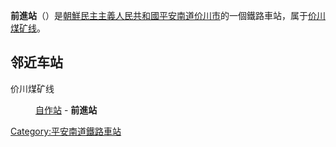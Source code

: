 {{unreferenced|time=2015-01-19T15:09:04+00:00}}
{{朝鮮半島車站資訊
|公司色 = blue
|文字色 = 
|站名 = 前進站
|圖片 = 
|pxl = 
|圖片說明 =
|前一站 = [[自作站|自作]]
|前一站距離 = 4.2
|後一站距離 = 
|後一站 = 
|所屬路線 = [[价川煤矿线|价川煤矿线]]
|距離 = 4.2
|起點站 = [[自作站|自作]]
|諺文 = 전진역
|朝鮮漢字 = 前進驛
|文觀部式 = 
|馬-賴式 = Chŏnjin-yŏk
|副站名 = 
|車站編號 = 
|停站路線數 = 
|所屬公司 = [[朝鮮民主主義人民共和國鐵道省|朝鮮民主主義人民共和國鐵道省]]
|所在地 =[[平安南道|平安南道]][[价川市|价川市]]
|車站構造 = 地面车站
|月台配置 = 
|啟用年月日 =
|廢站年月日 = 
|上下車人次 = 
|統計年度 = 
|轉車 = 
|備註 = 
|全寬備註 = 
}}

'''前進站'''（{{lang-ko|전진역}}）是[[朝鮮民主主義人民共和國|朝鮮民主主義人民共和國]][[平安南道|平安南道]][[价川市|价川市]]的一個鐵路車站，属于[[价川煤矿线|价川煤矿线]]。

==邻近车站==
价川煤矿线
:[[自作站|自作站]] - '''前進站'''

{{朝鲜铁路小作品}}

{{价川煤矿线}}

[[Category:平安南道鐵路車站|Category:平安南道鐵路車站]]